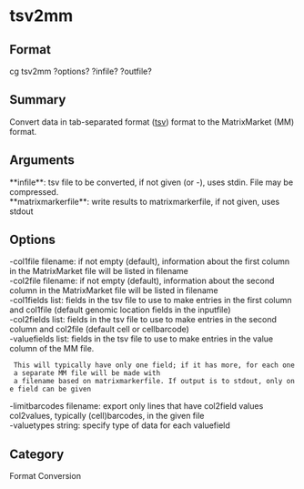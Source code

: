 = tsv2mm =

== Format ==
cg tsv2mm ?options? ?infile? ?outfile?

== Summary ==
Convert data in tab-separated format ([[tsv]]) format to the MatrixMarket (MM) format.

== Arguments ==
; **infile**: tsv file to be converted, if not given (or -), uses stdin. File may be compressed.
; **matrixmarkerfile**: write results to matrixmarkerfile, if not given, uses stdout

== Options ==
; -col1file filename: if not empty (default), information about the first column in the MatrixMarket file will be listed in filename
; -col2file filename: if not empty (default), information about the second column in the MatrixMarket file will be listed in filename
; -col1fields list: fields in the tsv file to use to make entries in the first column and col1file (default genomic location fields in the inputfile)
; -col2fields list: fields in the tsv file to use to make entries in the second column and col2file (default cell or cellbarcode)
; -valuefields list: fields in the tsv file to use to make entries in the value column of the MM file. 
  This will typically have only one field; if it has more, for each one a separate MM file will be made with 
  a filename based on matrixmarkerfile. If output is to stdout, only one field can be given
; -limitbarcodes filename: export only lines that have col2field values col2values, typically (cell)barcodes, in the given file
; -valuetypes string: specify type of data for each valuefield

== Category ==
Format Conversion
